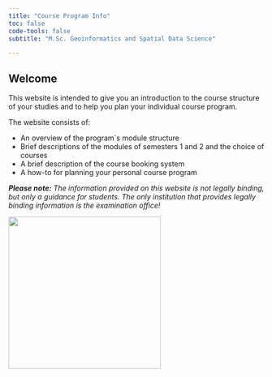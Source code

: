 ```yaml
---
title: "Course Program Info"
toc: false
code-tools: false
subtitle: "M.Sc. Geoinformatics and Spatial Data Science"  

---
```



## Welcome

This website is intended to give you an introduction to the course structure of your studies and to help you plan your individual course program. 


The website consists of:

-   An overview of the program´s module structure
-   Brief descriptions of the modules of semesters 1 and 2 and the choice of courses
-   A brief description of the course booking system
-   A how-to for planning your personal course program

***Please note:** The information provided on this website is not legally binding, but only a guidance for students. The only institution that provides legally binding information is the examination office!*

![](source/ifgi_logo.png){fig-align="center" width="300"}
